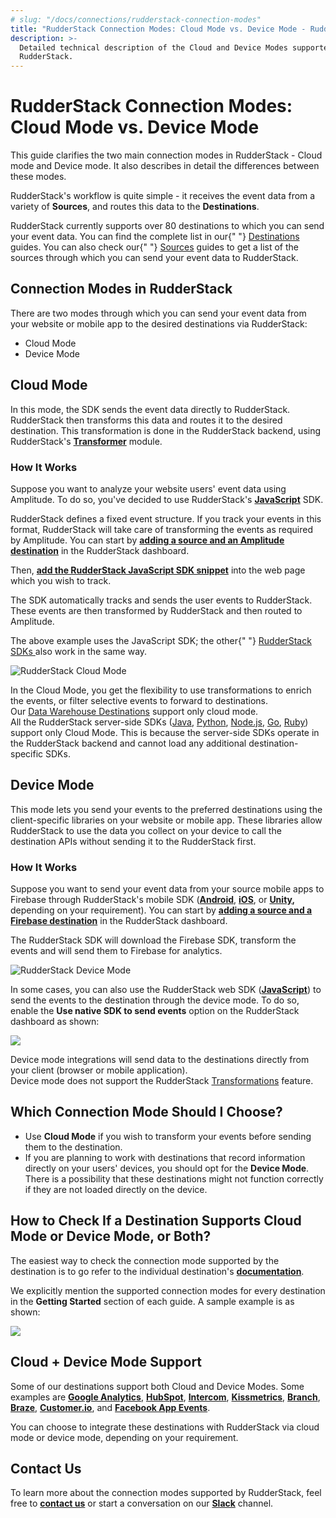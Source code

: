 ```yaml
---
# slug: "/docs/connections/rudderstack-connection-modes"
title: "RudderStack Connection Modes: Cloud Mode vs. Device Mode - RudderStack"
description: >-
  Detailed technical description of the Cloud and Device Modes supported by
  RudderStack.
---
```


# RudderStack Connection Modes: Cloud Mode vs. Device Mode

This guide clarifies the two main connection modes in RudderStack - Cloud mode and Device mode. It also describes in detail the differences between these modes.

RudderStack's workflow is quite simple - it receives the event data from a variety of **Sources**, and routes this data to the **Destinations**.

<div class="successBlock">
  RudderStack currently supports over 80 destinations to which you can send your
  event data. You can find the complete list in our{" "}
  <a href="../destinations">Destinations</a> guides. You can also check our{" "}
  <a href="../stream-sources">Sources</a> guides to get a list of the sources
  through which you can send your event data to RudderStack.
</div>

## Connection Modes in RudderStack

There are two modes through which you can send your event data from your website or mobile app to the desired destinations via RudderStack:

- Cloud Mode
- Device Mode

## Cloud Mode

In this mode, the SDK sends the event data directly to RudderStack. RudderStack then transforms this data and routes it to the desired destination. This transformation is done in the RudderStack backend, using RudderStack's [**Transformer**](https://github.com/rudderlabs/rudder-transformer) module.

### How It Works

Suppose you want to analyze your website users' event data using Amplitude. To do so, you've decided to use RudderStack's [**JavaScript**](../stream-sources/rudderstack-sdk-integration-guides/rudderstack-javascript-sdk/) SDK.

RudderStack defines a fixed event structure. If you track your events in this format, RudderStack will take care of transforming the events as required by Amplitude. You can start by [**adding a source and an Amplitude destination**](adding-source-and-destination-rudderstack.md) in the RudderStack dashboard.

Then, [**add the RudderStack JavaScript SDK snippet**](https://docs.rudderstack.com/stream-sources/rudderstack-sdk-integration-guides/rudderstack-javascript-sdk#2-installing-the-rudderstack-javascript-sdk) into the web page which you wish to track.

The SDK automatically tracks and sends the user events to RudderStack. These events are then transformed by RudderStack and then routed to Amplitude.

<div class="infoBlock">
  The above example uses the JavaScript SDK; the other{" "}
  <a href="../stream-sources/rudderstack-sdk-integration-guides">
    RudderStack SDKs
  </a>
  also work in the same way.
</div>

![RudderStack Cloud Mode](../.gitbook/assets/image%20%289%29.png)

<div class="successBlock">
  In the Cloud Mode, you get the flexibility to use transformations to enrich
  the events, or filter selective events to forward to destinations.
</div>

<div class="warningBlock">
Our <a href="../data-warehouse-integrations">Data Warehouse Destinations</a> support only cloud mode.

</div>

<div class="warningBlock">
All the RudderStack server-side SDKs (<a href="../stream-sources/rudderstack-sdk-integration-guides/rudderstack-java-sdk">Java</a>, <a href="../stream-sources/rudderstack-sdk-integration-guides//rudderstack-python-sdk">Python</a>, <a href="../stream-sources/rudderstack-sdk-integration-guides/rudderstack-node-sdk">Node.js</a>, <a href="../stream-sources/rudderstack-sdk-integration-guides/rudderstack-go-sdk">Go</a>, <a href="../stream-sources/rudderstack-sdk-integration-guides/rudderstack-ruby-sdk">Ruby</a>) support only Cloud Mode. This is because the server-side SDKs operate in the RudderStack backend and cannot load any additional destination-specific SDKs.

</div>

## Device Mode

This mode lets you send your events to the preferred destinations using the client-specific libraries on your website or mobile app. These libraries allow RudderStack to use the data you collect on your device to call the destination APIs without sending it to the RudderStack first.

### How It Works

Suppose you want to send your event data from your source mobile apps to Firebase through RudderStack's mobile SDK \([**Android**](https://docs.rudderstack.com/rudderstack-sdk-integration-guides/rudderstack-android-sdk), [**iOS**](https://docs.rudderstack.com/rudderstack-sdk-integration-guides/rudderstack-ios-sdk), or [**Unity**](https://docs.rudderstack.com/rudderstack-sdk-integration-guides/getting-started-with-unity-sdk)**,** depending on your requirement\). You can start by [**adding a source and a Firebase destination**](https://docs.rudderstack.com/how-to-guides/adding-source-and-destination-rudderstack) in the RudderStack dashboard.

The RudderStack SDK will download the Firebase SDK, transform the events and will send them to Firebase for analytics.

![RudderStack Device Mode](../.gitbook/assets/image%20%2829%29.png)

In some cases, you can also use the RudderStack web SDK \([**JavaScript**](../stream-sources/rudderstack-sdk-integration-guides/rudderstack-javascript-sdk/)\) to send the events to the destination through the device mode. To do so, enable the **Use native SDK to send events** option on the RudderStack dashboard as shown:

![](../.gitbook/assets/screen-shot-2021-06-07-at-4.17.14-pm.png)

<div class="successBlock">
  Device mode integrations will send data to the destinations directly from your
  client (browser or mobile application).
</div>

<div class="warningBlock">
Device mode does not support the RudderStack <a href="../adding-a-new-user-transformation-in-rudderstack">Transformations</a> feature.

</div>

## Which Connection Mode Should I Choose?

- Use **Cloud Mode** if you wish to transform your events before sending them to the destination.
- If you are planning to work with destinations that record information directly on your users' devices, you should opt for the **Device Mode**. There is a possibility that these destinations might not function correctly if they are not loaded directly on the device.

## How to Check If a Destination Supports Cloud Mode or Device Mode, or Both?

The easiest way to check the connection mode supported by the destination is to go refer to the individual destination's [**documentation**](../destinations/).

We explicitly mention the supported connection modes for every destination in the **Getting Started** section of each guide. A sample example is as shown:

![](../.gitbook/assets/screen-shot-2021-06-07-at-4.24.51-pm.png)

## Cloud + Device Mode Support

Some of our destinations support both Cloud and Device Modes. Some examples are [**Google Analytics**](https://docs.rudderstack.com/destinations/google-analytics-ga), [**HubSpot**](https://docs.rudderstack.com/destinations/hubspot), [**Intercom**](https://docs.rudderstack.com/destinations/intercom), [**Kissmetrics**](https://docs.rudderstack.com/destinations/kissmetrics), [**Branch**](https://docs.rudderstack.com/destinations/branchio), [**Braze**](https://docs.rudderstack.com/destinations/braze), [**Customer.io**](https://docs.rudderstack.com/destinations/customer.io), and [**Facebook App Events**](https://docs.rudderstack.com/destinations/facebook-app-events).

You can choose to integrate these destinations with RudderStack via cloud mode or device mode, depending on your requirement.

## Contact Us

To learn more about the connection modes supported by RudderStack, feel free to [**contact us**](mailto:%20docs@rudderstack.com) or start a conversation on our [**Slack**](https://resources.rudderstack.com/join-rudderstack-slack) channel.
